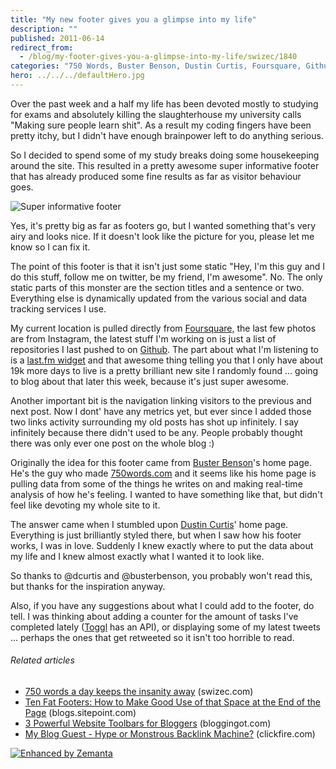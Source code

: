 ```yaml
---
title: "My new footer gives you a glimpse into my life"
description: ""
published: 2011-06-14
redirect_from:
  - /blog/my-footer-gives-you-a-glimpse-into-my-life/swizec/1840
categories: "750 Words, Buster Benson, Dustin Curtis, Foursquare, Github, My Blog Guest, Twitter, Uncategorized"
hero: ../../../defaultHero.jpg
---
```


Over the past week and a half my life has been devoted mostly to studying for exams and absolutely killing the slaughterhouse my university calls "Making sure people learn shit". As a result my coding fingers have been pretty itchy, but I didn't have enough brainpower left to do anything serious.

So I decided to spend some of my study breaks doing some housekeeping around the site. This resulted in a pretty awesome super informative footer that has already produced some fine results as far as visitor behaviour goes.

![](https://swizec.com/wp-content/uploads/2011/06/g9XOu4.jpg "Super informative footer")

Yes, it's pretty big as far as footers go, but I wanted something that's very airy and looks nice. If it doesn't look like the picture for you, please let me know so I can fix it.

The point of this footer is that it isn't just some static "Hey, I'm this guy and I do this stuff, follow me on twitter, be my friend, I'm awesome". No. The only static parts of this monster are the section titles and a sentence or two. Everything else is dynamically updated from the various social and data tracking services I use.

My current location is pulled directly from [Foursquare,](http://www.foursquare.com/ "Foursquare") the last few photos are from Instagram, the latest stuff I'm working on is just a list of repositories I last pushed to on [Github](http://github.com "GitHub"). The part about what I'm listening to is a [last.fm widget](http://www.last.fm/widgets/ "Last.fm Widget") and that awesome thing telling you that I only have about 19k more days to live is a pretty brilliant new site I randomly found ... going to blog about that later this week, because it's just super awesome.

Another important bit is the navigation linking visitors to the previous and next post. Now I dont' have any metrics yet, but ever since I added those two links activity surrounding my old posts has shot up infinitely. I say infinitely because there didn't used to be any. People probably thought there was only ever one post on the whole blog :)

Originally the idea for this footer came from [Buster Benson](http://busterbenson.com/ "Buster Benson")'s home page. He's the guy who made [750words.com](http://750words.com "750 Words") and it seems like his home page is pulling data from some of the things he writes on and making real-time analysis of how he's feeling. I wanted to have something like that, but didn't feel like devoting my whole site to it.

The answer came when I stumbled upon [Dustin Curtis](http://dustincurtis.com/ "Dustin Curtis")' home page. Everything is just brilliantly styled there, but when I saw how his footer works, I was in love. Suddenly I knew exactly where to put the data about my life and I knew almost exactly what I wanted it to look like.

So thanks to @dcurtis and @busterbenson, you probably won't read this, but thanks for the inspiration anyway.

Also, if you have any suggestions about what I could add to the footer, do tell. I was thinking about adding a counter for the amount of tasks I've completed lately ([Toggl](http://www.toggl.com "Toggl.com") has an API), or displaying some of my latest tweets ... perhaps the ones that get retweeted so it isn't too horrible to read.

###### Related articles

- [750 words a day keeps the insanity away](https://swizec.com/blog/750-words-a-day-keeps-the-insanity-away/) (swizec.com)
- [Ten Fat Footers: How to Make Good Use of that Space at the End of the Page](http://blogs.sitepoint.com/2009/12/10/ten-fat-footers-web-design/) (blogs.sitepoint.com)
- [3 Powerful Website Toolbars for Bloggers](http://www.bloggingot.com/blogging-tips/3-powerful-website-toolbars-for-bloggers/) (bloggingot.com)
- [My Blog Guest - Hype or Monstrous Backlink Machine?](http://www.clickfire.com/my-blog-guest/) (clickfire.com)

[![Enhanced by Zemanta](https://img.zemanta.com/zemified_e.png?x-id=24117611-b98a-4a71-8c6a-09648c5d7f0b)](http://www.zemanta.com/ "Enhanced by Zemanta")
